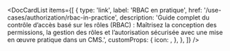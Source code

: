 
<DocCardList
  items={[
    {
      type: 'link',
      label: 'RBAC en pratique',
      href: '/use-cases/authorization/rbac-in-practice',
      description:
        'Guide complet du contrôle d’accès basé sur les rôles (RBAC) : Maîtrisez la conception des permissions, la gestion des rôles et l’autorisation sécurisée avec une mise en œuvre pratique dans un CMS.',
      customProps: {
        icon: <AuthorizationIcon />,
      },
    },
  ]}
/>

